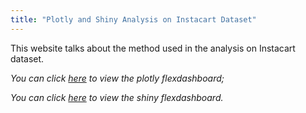 ```yaml
---
title: "Plotly and Shiny Analysis on Instacart Dataset"
---
```


This website talks about the method used in the analysis on Instacart dataset.


_You can click [here](Instacart_plotly.html) to view the plotly flexdashboard;_

_You can click [here](https://flora-dsi.shinyapps.io/instacart_shiny/) to view the shiny flexdashboard._